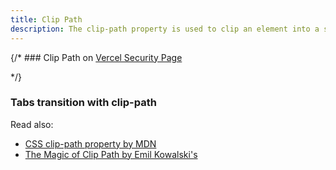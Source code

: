 ```yaml
---
title: Clip Path
description: The clip-path property is used to clip an element into a specific shape.
---
```


{/* ### Clip Path on [Vercel Security Page](https://vercel.com/security)

<ComponentCollapse
  name="clip-path-demo"
  classNameComponentContainer="min-h-[300px]"
/> */}

### Tabs transition with clip-path

<ComponentCollapse
  name="clip-path-tabs-demo"
  classNameComponentContainer="min-h-[220px] pt-6"
/>

Read also:
- [CSS clip-path property by MDN](https://developer.mozilla.org/en-US/docs/Web/CSS/clip-path)
- [The Magic of Clip Path by Emil Kowalski's](https://emilkowal.ski/ui/the-magic-of-clip-path)





